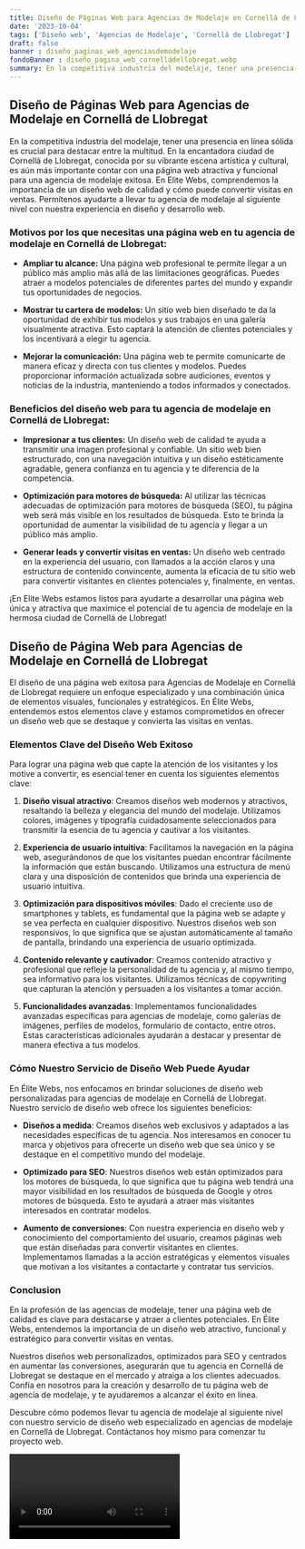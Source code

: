 ```yaml
---
title: Diseño de Páginas Web para Agencias de Modelaje en Cornellá de Llobregat
date: '2023-10-04'
tags: ['Diseño web', 'Agencias de Modelaje', 'Cornellá de Llobregat']
draft: false
banner : diseño_paginas_web_agenciasdemodelaje
fondoBanner : diseño_pagina_web_cornelládellobregat.webp
summary: En la competitiva industria del modelaje, tener una presencia en línea sólida es crucial para destacar entre la multitud. En la encantadora ciudad de Cornellá de Llobregat, conocida por su vibrante escena artística y cultural, es aún más importante contar con una página web atractiva y funcional para una agencia de modelaje exitosa. En Elite Webs, comprendemos la importancia de un diseño web de calidad y cómo puede convertir visitas en ventas. Permítenos ayudarte a llevar tu agencia de modelaje al siguiente nivel con nuestra experiencia en diseño y desarrollo web.
---
```


## **Diseño de Páginas Web para Agencias de Modelaje en Cornellá de Llobregat**

En la competitiva industria del modelaje, tener una presencia en línea sólida es crucial para destacar entre la multitud. En la encantadora ciudad de Cornellá de Llobregat, conocida por su vibrante escena artística y cultural, es aún más importante contar con una página web atractiva y funcional para una agencia de modelaje exitosa. En Elite Webs, comprendemos la importancia de un diseño web de calidad y cómo puede convertir visitas en ventas. Permítenos ayudarte a llevar tu agencia de modelaje al siguiente nivel con nuestra experiencia en diseño y desarrollo web.

### **Motivos por los que necesitas una página web en tu agencia de modelaje en Cornellá de Llobregat:**

- **Ampliar tu alcance:** Una página web profesional te permite llegar a un público más amplio más allá de las limitaciones geográficas. Puedes atraer a modelos potenciales de diferentes partes del mundo y expandir tus oportunidades de negocios.

- **Mostrar tu cartera de modelos:** Un sitio web bien diseñado te da la oportunidad de exhibir tus modelos y sus trabajos en una galería visualmente atractiva. Esto captará la atención de clientes potenciales y los incentivará a elegir tu agencia.

- **Mejorar la comunicación:** Una página web te permite comunicarte de manera eficaz y directa con tus clientes y modelos. Puedes proporcionar información actualizada sobre audiciones, eventos y noticias de la industria, manteniendo a todos informados y conectados.

### **Beneficios del diseño web para tu agencia de modelaje en Cornellá de Llobregat:**

- **Impresionar a tus clientes:** Un diseño web de calidad te ayuda a transmitir una imagen profesional y confiable. Un sitio web bien estructurado, con una navegación intuitiva y un diseño estéticamente agradable, genera confianza en tu agencia y te diferencia de la competencia.

- **Optimización para motores de búsqueda:** Al utilizar las técnicas adecuadas de optimización para motores de búsqueda (SEO), tu página web será más visible en los resultados de búsqueda. Esto te brinda la oportunidad de aumentar la visibilidad de tu agencia y llegar a un público más amplio.

- **Generar leads y convertir visitas en ventas:** Un diseño web centrado en la experiencia del usuario, con llamados a la acción claros y una estructura de contenido convincente, aumenta la eficacia de tu sitio web para convertir visitantes en clientes potenciales y, finalmente, en ventas.

¡En Elite Webs estamos listos para ayudarte a desarrollar una página web única y atractiva que maximice el potencial de tu agencia de modelaje en la hermosa ciudad de Cornellá de Llobregat!

<GifSeo />

<Cta />

## Diseño de Página Web para Agencias de Modelaje en Cornellá de Llobregat

El diseño de una página web exitosa para Agencias de Modelaje en Cornellá de Llobregat requiere un enfoque especializado y una combinación única de elementos visuales, funcionales y estratégicos. En Élite Webs, entendemos estos elementos clave y estamos comprometidos en ofrecer un diseño web que se destaque y convierta las visitas en ventas.

### Elementos Clave del Diseño Web Exitoso

Para lograr una página web que capte la atención de los visitantes y los motive a convertir, es esencial tener en cuenta los siguientes elementos clave:

1. **Diseño visual atractivo**: Creamos diseños web modernos y atractivos, resaltando la belleza y elegancia del mundo del modelaje. Utilizamos colores, imágenes y tipografía cuidadosamente seleccionados para transmitir la esencia de tu agencia y cautivar a los visitantes.

2. **Experiencia de usuario intuitiva**: Facilitamos la navegación en la página web, asegurándonos de que los visitantes puedan encontrar fácilmente la información que están buscando. Utilizamos una estructura de menú clara y una disposición de contenidos que brinda una experiencia de usuario intuitiva.

3. **Optimización para dispositivos móviles**: Dado el creciente uso de smartphones y tablets, es fundamental que la página web se adapte y se vea perfecta en cualquier dispositivo. Nuestros diseños web son responsivos, lo que significa que se ajustan automáticamente al tamaño de pantalla, brindando una experiencia de usuario optimizada.

4. **Contenido relevante y cautivador**: Creamos contenido atractivo y profesional que refleje la personalidad de tu agencia y, al mismo tiempo, sea informativo para los visitantes. Utilizamos técnicas de copywriting que capturan la atención y persuaden a los visitantes a tomar acción.

5. **Funcionalidades avanzadas**: Implementamos funcionalidades avanzadas específicas para agencias de modelaje, como galerías de imágenes, perfiles de modelos, formulario de contacto, entre otros. Estas características adicionales ayudarán a destacar y presentar de manera efectiva a tus modelos.

### Cómo Nuestro Servicio de Diseño Web Puede Ayudar

En Élite Webs, nos enfocamos en brindar soluciones de diseño web personalizadas para agencias de modelaje en Cornellá de Llobregat. Nuestro servicio de diseño web ofrece los siguientes beneficios:

- **Diseños a medida**: Creamos diseños web exclusivos y adaptados a las necesidades específicas de tu agencia. Nos interesamos en conocer tu marca y objetivos para ofrecerte un diseño web que sea único y se destaque en el competitivo mundo del modelaje.

- **Optimizado para SEO**: Nuestros diseños web están optimizados para los motores de búsqueda, lo que significa que tu página web tendrá una mayor visibilidad en los resultados de búsqueda de Google y otros motores de búsqueda. Esto te ayudará a atraer más visitantes interesados en contratar modelos.

- **Aumento de conversiones**: Con nuestra experiencia en diseño web y conocimiento del comportamiento del usuario, creamos páginas web que están diseñadas para convertir visitantes en clientes. Implementamos llamadas a la acción estratégicas y elementos visuales que motivan a los visitantes a contactarte y contratar tus servicios.

### Conclusion

En la profesión de las agencias de modelaje, tener una página web de calidad es clave para destacarse y atraer a clientes potenciales. En Élite Webs, entendemos la importancia de un diseño web atractivo, funcional y estratégico para convertir visitas en ventas.

Nuestros diseños web personalizados, optimizados para SEO y centrados en aumentar las conversiones, asegurarán que tu agencia en Cornellá de Llobregat se destaque en el mercado y atraiga a los clientes adecuados. Confía en nosotros para la creación y desarrollo de tu página web de agencia de modelaje, y te ayudaremos a alcanzar el éxito en línea.

Descubre cómo podemos llevar tu agencia de modelaje al siguiente nivel con nuestro servicio de diseño web especializado en agencias de modelaje en Cornellá de Llobregat. Contáctanos hoy mismo para comenzar tu proyecto web.

<Video />

<CtaBot job='Agencias de Modelaje' city='Cornellá de Llobregat'/>

<Gmaps query='Cornellá de Llobregat+españa+maps' />